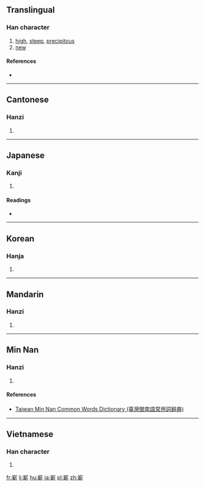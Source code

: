 {{also|崭}}
==Translingual==

===Han character===
{{Han char|rn=46|rad=山|as=11|sn=14|four=22521|canj=UJJL|ids=⿱山斬}}

# [[high]], [[steep]], [[precipitous]]
# [[new]]

====References====
* {{Han ref|kx=0318.300|dkj=08413|dj=0618.410|hdz=10793.050|uh=5D84|ud=23940|bh=B9F1|bd=47601}}

----

==Cantonese==

===Hanzi===
{{yue-hanzi|jyut=zaam2|y=jaam2|sim=崭}}

# {{defn|lang=yue|sort=山11}}

----

==Japanese==

===Kanji===
{{ja-kanji|grade=|rs=山11}}

# {{defn|lang=ja|sort=山11}}

====Readings====
* {{ja-readings|on=[[さん]] (san), [[ざん]] (zan)|kun=[[けわしい]] (kewashii)}}

----

==Korean==

===Hanja===
{{ko-hanja|hangeul=참|rv=cham|mr=ch'am}}

# {{defn|lang=ko|sort=山11}}

----

==Mandarin==

===Hanzi===
{{cmn-hanzi|sim=崭|pin=[[zhǎn]] ([[zhan3]])|wg=chan<sup>3</sup>}}

# {{defn|lang=cmn|sort=山11}}

----

==Min Nan==

===Hanzi===
{{nan-hanzi|tlpa=[[tsám]] (tsam<sup>2</sup>)}}

# {{defn|lang=nan|sort=山11}}

====References====
*[http://twblg.dict.edu.tw/holodict_new/index.html Taiwan Min Nan Common Words Dictionary (臺灣閩南語常用詞辭典)]

----

==Vietnamese==

===Han character===
{{vi-readings|rs=山11| hanviet = chởm}}

# {{defn|lang=vi|sort=山11}}

[[fr:嶄]]
[[li:嶄]]
[[hu:嶄]]
[[ja:嶄]]
[[pl:嶄]]
[[zh:嶄]]